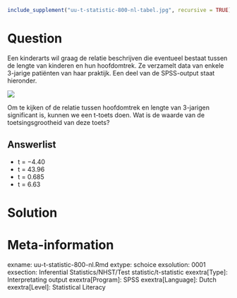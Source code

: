 ```r
include_supplement("uu-t-statistic-800-nl-tabel.jpg", recursive = TRUE)
```



Question
========
  
Een kinderarts wil graag de relatie beschrijven die eventueel bestaat tussen de lengte van kinderen en hun hoofdomtrek. Ze verzamelt data van enkele 3-jarige patiënten van haar praktijk. Een deel van de SPSS-output staat hieronder.

![](uu-t-statistic-800-nl-tabel.jpg)

Om te kijken of de relatie tussen hoofdomtrek en lengte van 3-jarigen significant is, kunnen we een t-toets doen. Wat is de waarde van de toetsingsgrootheid van deze toets?
  
Answerlist
----------
* t = −4.40
* t = 43.96
* t = 0.685 
* t = 6.63 


Solution
========
  


Meta-information
================
exname: uu-t-statistic-800-nl.Rmd
extype: schoice
exsolution: 0001
exsection: Inferential Statistics/NHST/Test statistic/t-statistic
exextra[Type]: Interpretating output
exextra[Program]: SPSS
exextra[Language]: Dutch
exextra[Level]: Statistical Literacy
